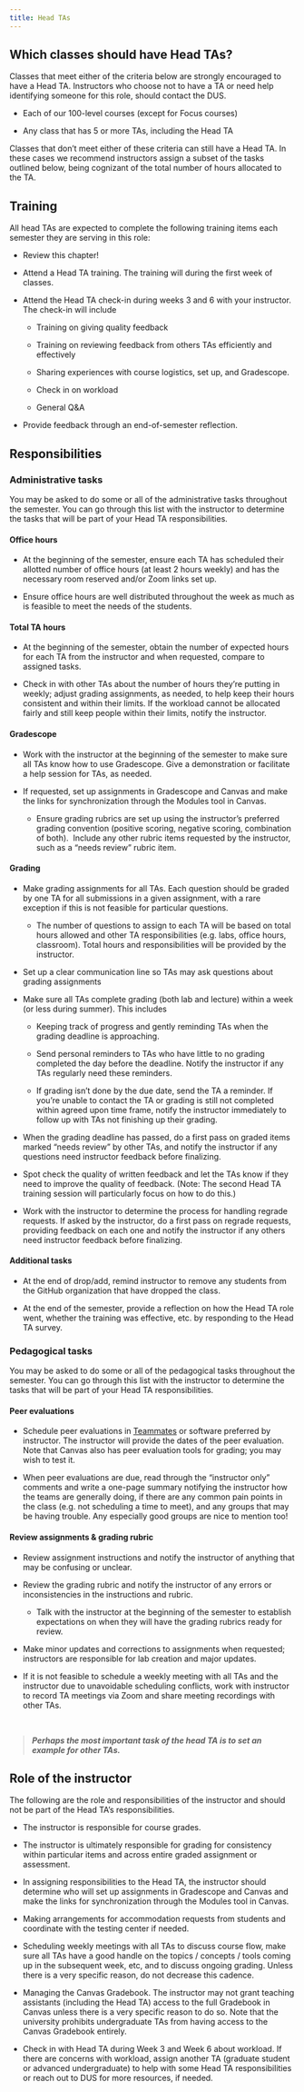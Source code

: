 ```yaml
---
title: Head TAs
---
```


## Which classes should have Head TAs?

Classes that meet either of the criteria below are strongly encouraged to have a Head TA. Instructors who choose not to have a TA or need help identifying someone for this role, should contact the DUS.

-   Each of our 100-level courses (except for Focus courses)

-   Any class that has 5 or more TAs, including the Head TA

Classes that don't meet either of these criteria can still have a Head TA. In these cases we recommend instructors assign a subset of the tasks outlined below, being cognizant of the total number of hours allocated to the TA.

## Training

All head TAs are expected to complete the following training items each semester they are serving in this role:

-   Review this chapter!

-   Attend a Head TA training.
    The training will during the first week of classes.

-   Attend the Head TA check-in during weeks 3 and 6 with your instructor.
    The check-in will include

    -   Training on giving quality feedback

    -   Training on reviewing feedback from others TAs efficiently and effectively

    -   Sharing experiences with course logistics, set up, and Gradescope.

    -   Check in on workload

    -   General Q&A

-   Provide feedback through an end-of-semester reflection.

## Responsibilities

### Administrative tasks

You may be asked to do some or all of the administrative tasks throughout the semester.
You can go through this list with the instructor to determine the tasks that will be part of your Head TA responsibilities.

#### Office hours

-   At the beginning of the semester, ensure each TA has scheduled their allotted number of office hours (at least 2 hours weekly) and has the necessary room reserved and/or Zoom links set up.

-   Ensure office hours are well distributed throughout the week as much as is feasible to meet the needs of the students.

#### Total TA hours

-   At the beginning of the semester, obtain the number of expected hours for each TA from the instructor and when requested, compare to assigned tasks.

-   Check in with other TAs about the number of hours they're putting in weekly; adjust grading assignments, as needed, to help keep their hours consistent and within their limits.
    If the workload cannot be allocated fairly and still keep people within their limits, notify the instructor.

#### Gradescope

-   Work with the instructor at the beginning of the semester to make sure all TAs know how to use Gradescope.
    Give a demonstration or facilitate a help session for TAs, as needed. 

-   If requested, set up assignments in Gradescope and Canvas and make the links for synchronization through the Modules tool in Canvas.

    -   Ensure grading rubrics are set up using the instructor's preferred grading convention (positive scoring, negative scoring, combination of both).  Include any other rubric items requested by the instructor, such as a "needs review" rubric item.

#### Grading

-   Make grading assignments for all TAs.
    Each question should be graded by one TA for all submissions in a given assignment, with a rare exception if this is not feasible for particular questions.

    -   The number of questions to assign to each TA will be based on total hours allowed and other TA responsibilities (e.g. labs, office hours, classroom). Total hours and responsibilities will be provided by the instructor. 

-   Set up a clear communication line so TAs may ask questions about grading assignments

-   Make sure all TAs complete grading (both lab and lecture) within a week (or less during summer).
    This includes

    -   Keeping track of progress and gently reminding TAs when the grading deadline is approaching.

    -   Send personal reminders to TAs who have little to no grading completed the day before the deadline.
        Notify the instructor if any TAs regularly need these reminders.

    -   If grading isn't done by the due date, send the TA a reminder.
        If you're unable to contact the TA or grading is still not completed within agreed upon time frame, notify the instructor immediately to follow up with TAs not finishing up their grading.

-   When the grading deadline has passed, do a first pass on graded items marked "needs review" by other TAs, and notify the instructor if any questions need instructor feedback before finalizing.

-   Spot check the quality of written feedback and let the TAs know if they need to improve the quality of feedback.
    (Note: The second Head TA training session will particularly focus on how to do this.)

-   Work with the instructor to determine the process for handling regrade requests.
    If asked by the instructor, do a first pass on regrade requests, providing feedback on each one and notify the instructor if any others need instructor feedback before finalizing.

#### Additional tasks

-   At the end of drop/add, remind instructor to remove any students from the GitHub organization that have dropped the class. 

-   At the end of the semester, provide a reflection on how the Head TA role went, whether the training was effective, etc. by responding to the Head TA survey.

### Pedagogical tasks

You may be asked to do some or all of the pedagogical tasks throughout the semester.
You can go through this list with the instructor to determine the tasks that will be part of your Head TA responsibilities.

#### Peer evaluations

-   Schedule peer evaluations in [Teammates](https://teammatesv4.appspot.com/) or software preferred by instructor.
    The instructor will provide the dates of the peer evaluation.
    Note that Canvas also has peer evaluation tools for grading; you may wish to test it.

-   When peer evaluations are due, read through the "instructor only" comments and write a one-page summary notifying the instructor how the teams are generally doing, if there are any common pain points in the class (e.g. not scheduling a time to meet), and any groups that may be having trouble.
    Any especially good groups are nice to mention too!

#### Review assignments & grading rubric

-   Review assignment instructions and notify the instructor of anything that may be confusing or unclear. 

-   Review the grading rubric and notify the instructor of any errors or inconsistencies in the instructions and rubric.

    -   Talk with the instructor at the beginning of the semester to establish expectations on when they will have the grading rubrics ready for review. 

-   Make minor updates and corrections to assignments when requested; instructors are responsible for lab creation and major updates.

-   If it is not feasible to schedule a weekly meeting with all TAs and the instructor due to unavoidable scheduling conflicts, work with instructor to record TA meetings via Zoom and share meeting recordings with other TAs.

<br>

> ***Perhaps the most important task of the head TA is to set an example for other TAs.*** 

## Role of the instructor

The following are the role and responsibilities of the instructor and should not be part of the Head TA's responsibilities.

-   The instructor is responsible for course grades.

-   The instructor is ultimately responsible for grading for consistency within particular items and across entire graded assignment or assessment.

-   In assigning responsibilities to the Head TA, the instructor should determine who will set up assignments in Gradescope and Canvas and make the links for synchronization through the Modules tool in Canvas.

-   Making arrangements for accommodation requests from students and coordinate with the testing center if needed.

-   Scheduling weekly meetings with all TAs to discuss course flow, make sure all TAs have a good handle on the topics / concepts / tools coming up in the subsequent week, etc, and to discuss ongoing grading.
    Unless there is a very specific reason, do not decrease this cadence.

-   Managing the Canvas Gradebook.
    The instructor may not grant teaching assistants (including the Head TA) access to the full Gradebook in Canvas unless there is a very specific reason to do so.
    Note that the university prohibits undergraduate TAs from having access to the Canvas Gradebook entirely.

-   Check in with Head TA during Week 3 and Week 6 about workload.
    If there are concerns with workload, assign another TA (graduate student or advanced undergraduate) to help with some Head TA responsibilities or reach out to DUS for more resources, if needed.
